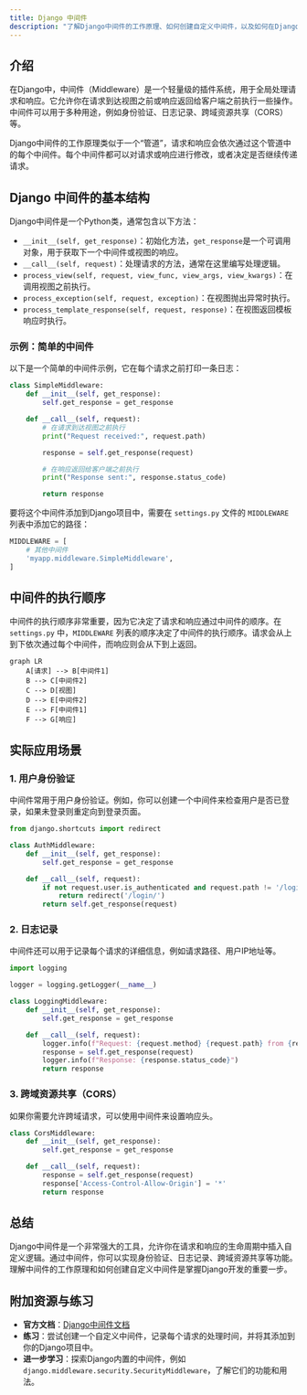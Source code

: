 ```yaml
---
title: Django 中间件
description: "了解Django中间件的工作原理、如何创建自定义中间件，以及如何在Django项目中使用中间件来处理请求和响应。"
---
```


## 介绍

在Django中，中间件（Middleware）是一个轻量级的插件系统，用于全局处理请求和响应。它允许你在请求到达视图之前或响应返回给客户端之前执行一些操作。中间件可以用于多种用途，例如身份验证、日志记录、跨域资源共享（CORS）等。

Django中间件的工作原理类似于一个“管道”，请求和响应会依次通过这个管道中的每个中间件。每个中间件都可以对请求或响应进行修改，或者决定是否继续传递请求。

## Django 中间件的基本结构

Django中间件是一个Python类，通常包含以下方法：

- `__init__(self, get_response)`：初始化方法，`get_response`是一个可调用对象，用于获取下一个中间件或视图的响应。
- `__call__(self, request)`：处理请求的方法，通常在这里编写处理逻辑。
- `process_view(self, request, view_func, view_args, view_kwargs)`：在调用视图之前执行。
- `process_exception(self, request, exception)`：在视图抛出异常时执行。
- `process_template_response(self, request, response)`：在视图返回模板响应时执行。

### 示例：简单的中间件

以下是一个简单的中间件示例，它在每个请求之前打印一条日志：

```python
class SimpleMiddleware:
    def __init__(self, get_response):
        self.get_response = get_response

    def __call__(self, request):
        # 在请求到达视图之前执行
        print("Request received:", request.path)

        response = self.get_response(request)

        # 在响应返回给客户端之前执行
        print("Response sent:", response.status_code)

        return response
```

要将这个中间件添加到Django项目中，需要在 `settings.py` 文件的 `MIDDLEWARE` 列表中添加它的路径：

```python
MIDDLEWARE = [
    # 其他中间件
    'myapp.middleware.SimpleMiddleware',
]
```

## 中间件的执行顺序

中间件的执行顺序非常重要，因为它决定了请求和响应通过中间件的顺序。在 `settings.py` 中，`MIDDLEWARE` 列表的顺序决定了中间件的执行顺序。请求会从上到下依次通过每个中间件，而响应则会从下到上返回。

```mermaid
graph LR
    A[请求] --> B[中间件1]
    B --> C[中间件2]
    C --> D[视图]
    D --> E[中间件2]
    E --> F[中间件1]
    F --> G[响应]
```

## 实际应用场景

### 1. 用户身份验证

中间件常用于用户身份验证。例如，你可以创建一个中间件来检查用户是否已登录，如果未登录则重定向到登录页面。

```python
from django.shortcuts import redirect

class AuthMiddleware:
    def __init__(self, get_response):
        self.get_response = get_response

    def __call__(self, request):
        if not request.user.is_authenticated and request.path != '/login/':
            return redirect('/login/')
        return self.get_response(request)
```

### 2. 日志记录

中间件还可以用于记录每个请求的详细信息，例如请求路径、用户IP地址等。

```python
import logging

logger = logging.getLogger(__name__)

class LoggingMiddleware:
    def __init__(self, get_response):
        self.get_response = get_response

    def __call__(self, request):
        logger.info(f"Request: {request.method} {request.path} from {request.META['REMOTE_ADDR']}")
        response = self.get_response(request)
        logger.info(f"Response: {response.status_code}")
        return response
```

### 3. 跨域资源共享（CORS）

如果你需要允许跨域请求，可以使用中间件来设置响应头。

```python
class CorsMiddleware:
    def __init__(self, get_response):
        self.get_response = get_response

    def __call__(self, request):
        response = self.get_response(request)
        response['Access-Control-Allow-Origin'] = '*'
        return response
```

## 总结

Django中间件是一个非常强大的工具，允许你在请求和响应的生命周期中插入自定义逻辑。通过中间件，你可以实现身份验证、日志记录、跨域资源共享等功能。理解中间件的工作原理和如何创建自定义中间件是掌握Django开发的重要一步。

## 附加资源与练习

- **官方文档**：[Django中间件文档](https://docs.djangoproject.com/en/stable/topics/http/middleware/)
- **练习**：尝试创建一个自定义中间件，记录每个请求的处理时间，并将其添加到你的Django项目中。
- **进一步学习**：探索Django内置的中间件，例如 `django.middleware.security.SecurityMiddleware`，了解它们的功能和用法。

